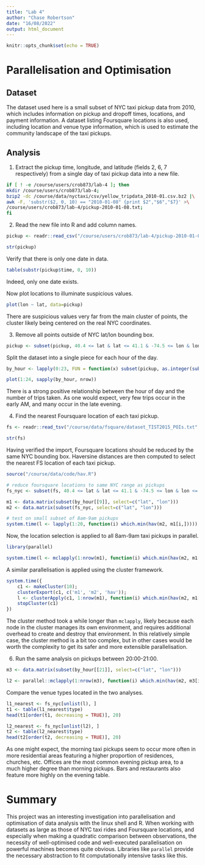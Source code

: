 ```yaml
---
title: "Lab 4"
author: "Chase Robertson"
date: "16/08/2022"
output: html_document
---
```


```r
knitr::opts_chunk$set(echo = TRUE)
```

# Parallelisation and Optimisation

## Dataset

The dataset used here is a small subset of NYC taxi pickup data from 2010, which includes information on pickup and dropoff times, locations, and payment information. A dataset listing Foursquare locations is also used, including location and venue type information, which is used to estimate the community landscape of the taxi pickups.

## Analysis

1. Extract the pickup time, longitude, and latitude (fields 2, 6, 7 respectively) from a single day of taxi pickup data into a new file.

```bash
if [ ! -e /course/users/crob873/lab-4 ]; then 
mkdir /course/users/crob873/lab-4; 
bzip2 -dc /course/data/nyctaxi/csv/yellow_tripdata_2010-01.csv.bz2 |\
awk -F, 'substr($2, 0, 10) == "2010-01-08" {print $2","$6","$7}' >\
/course/users/crob873/lab-4/pickup-2010-01-08.txt; 
fi
```

2. Read the new file into R and add column names.

```r
pickup <- readr::read_csv("/course/users/crob873/lab-4/pickup-2010-01-08.txt", col_names= c("time", "lon", "lat"), show_col_types=FALSE)

str(pickup)
```

Verify that there is only one date in data.

```r
table(substr(pickup$time, 0, 10))
```

Indeed, only one date exists.

Now plot locations to illuminate suspicious values.

```r
plot(lon ~ lat, data=pickup)
```

There are suspicious values very far from the main cluster of points, the cluster likely being centered on the real NYC coordinates.

3. Remove all points outside of NYC lat/lon bounding box.

```r
pickup <- subset(pickup, 40.4 <= lat & lat <= 41.1 & -74.5 <= lon & lon <= -73.5)
```

Split the dataset into a single piece for each hour of the day.

```r
by_hour <- lapply(0:23, FUN = function(x) subset(pickup, as.integer(substr(time, 12, 13)) == x))

plot(1:24, sapply(by_hour, nrow))
```

There is a strong positive relationship between the hour of day and the number of trips taken. As one would expect, very few trips occur in the early AM, and many occur in the late evening.

4. Find the nearest Foursquare location of each taxi pickup.

```r
fs <- readr::read_tsv("/course/data/fsquare/dataset_TIST2015_POIs.txt", col_names=c("id", "lat", "lon", "type", "country"), show_col_types=FALSE)

str(fs)
```

Having verified the import, Foursquare locations should be reduced by the same NYC bounding box. Haversine distances are then computed to select the nearest FS location of each taxi pickup.

```r
source("/course/data/code/hav.R")

# reduce foursquare locations to same NYC range as pickups
fs_nyc <- subset(fs, 40.4 <= lat & lat <= 41.1 & -74.5 <= lon & lon <= -73.5)

m1 <- data.matrix(subset(by_hour[[9]], select=c("lat", "lon")))
m2 <- data.matrix(subset(fs_nyc, select=c("lat", "lon")))

# test on small subset of 8am-9am pickups
system.time(l <- lapply(1:20, function(i) which.min(hav(m2, m1[i,]))))
```

Now, the location selection is applied to all 8am-9am taxi pickups in parallel.
  
```r
library(parallel)

system.time(l <- mclapply(1:nrow(m1), function(i) which.min(hav(m2, m1[i,])), mc.cores=10))
```

A similar parallelisation is applied using the cluster framework.

```r
system.time({
    c1 <- makeCluster(10);
    clusterExport(c1, c('m1', 'm2', 'hav'));
    l <- clusterApply(c1, 1:nrow(m1), function(i) which.min(hav(m2, m1[i,])));
    stopCluster(c1)
})
```

The cluster method took a while longer than `mclapply`, likely because each node in the cluster manages its own environment, and requires additional overhead to create and destroy that environment. In this relatively simple case, the cluster method is a bit too complex, but in other cases would be worth the complexity to get its safer and more extensible parallelisation.

6. Run the same analysis on pickups between 20:00-21:00.

```r
m3 <- data.matrix(subset(by_hour[[21]], select=c("lat", "lon")))

l2 <- parallel::mclapply(1:nrow(m3), function(i) which.min(hav(m2, m3[i,])), mc.cores=10)
```

Compare the venue types located in the two analyses.

```r
l1_nearest <- fs_nyc[unlist(l), ]
t1 <- table(l1_nearest$type)
head(t1[order(t1, decreasing = TRUE)], 20)
```

```r
l2_nearest <- fs_nyc[unlist(l2), ]
t2 <- table(l2_nearest$type)
head(t2[order(t2, decreasing = TRUE)], 20)
```

As one might expect, the morning taxi pickups seem to occur more often in more residential areas featuring a higher proportion of residences, churches, etc. Offices are the most common evening pickup area, to a much higher degree than morning pickups. Bars and restaurants also feature more highly on the evening table. 

# Summary

This project was an interesting investigation into parallelisation and optimisation of data analysis with the linux shell and R. When working with datasets as large as those of NYC taxi rides and Foursquare locations, and especially when making a quadratic comparison between observations, the necessity of well-optimised code and well-executed parallelisation on powerful machines becomes quite obvious. Libraries like `parallel` provide the necessary abstraction to fit computationally intensive tasks like this.

